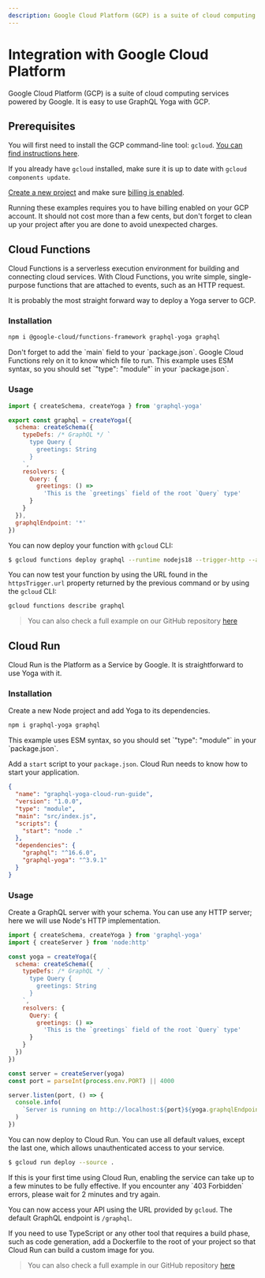 ```yaml
---
description: Google Cloud Platform (GCP) is a suite of cloud computing services powered by Google. It is easy to use GraphQL Yoga with GCP.
---
```



# Integration with Google Cloud Platform

Google Cloud Platform (GCP) is a suite of cloud computing services powered by Google. It is easy to use GraphQL Yoga with GCP.

## Prerequisites

You will first need to install the GCP command-line tool: `gcloud`. [You can find instructions here](https://cloud.google.com/sdk/docs/install).

If you already have `gcloud` installed, make sure it is up to date with `gcloud components update`.

[Create a new project](https://cloud.google.com/resource-manager/docs/creating-managing-projects) and make sure [billing is enabled](https://cloud.google.com/billing/docs/how-to/verify-billing-enabled).

<Callout type="warning">
  Running these examples requires you to have billing enabled on your GCP
  account. It should not cost more than a few cents, but don't forget to clean
  up your project after you are done to avoid unexpected charges.
</Callout>

## Cloud Functions

Cloud Functions is a serverless execution environment for building and connecting cloud services. With Cloud Functions, you write simple, single-purpose functions that are attached to events, such as an HTTP request.

It is probably the most straight forward way to deploy a Yoga server to GCP.

### Installation

```sh npm2yarn
npm i @google-cloud/functions-framework graphql-yoga graphql
```

<Callout type="info">
  Don't forget to add the `main` field to your `package.json`. Google Cloud
  Functions rely on it to know which file to run.
</Callout>

<Callout type="info">
  This example uses ESM syntax, so you should set `"type": "module"` in your
  `package.json`.
</Callout>

### Usage

```js filename=index.js
import { createSchema, createYoga } from 'graphql-yoga'

export const graphql = createYoga({
  schema: createSchema({
    typeDefs: /* GraphQL */ `
      type Query {
        greetings: String
      }
    `,
    resolvers: {
      Query: {
        greetings: () =>
          'This is the `greetings` field of the root `Query` type'
      }
    }
  }),
  graphqlEndpoint: '*'
})
```

You can now deploy your function with `gcloud` CLI:

```bash
$ gcloud functions deploy graphql --runtime nodejs18 --trigger-http --allow-unauthenticated
```

You can now test your function by using the URL found in the `httpsTrigger.url` property returned by the previous command or by using the `gcloud` CLI:

```bash
gcloud functions describe graphql
```

> You can also check a full example on our GitHub repository [here](https://github.com/dotansimha/graphql-yoga/tree/main/examples/gcp)

## Cloud Run

Cloud Run is the Platform as a Service by Google. It is straightforward to use Yoga with it.

### Installation

Create a new Node project and add Yoga to its dependencies.

```sh npm2yarn
npm i graphql-yoga graphql
```

<Callout type="info">
  This example uses ESM syntax, so you should set `"type": "module"` in your
  `package.json`.
</Callout>

Add a `start` script to your `package.json`. Cloud Run needs to know how to start your application.

```json
{
  "name": "graphql-yoga-cloud-run-guide",
  "version": "1.0.0",
  "type": "module",
  "main": "src/index.js",
  "scripts": {
    "start": "node ."
  },
  "dependencies": {
    "graphql": "^16.6.0",
    "graphql-yoga": "^3.9.1"
  }
}
```

### Usage

Create a GraphQL server with your schema. You can use any HTTP server; here we will use Node's HTTP implementation.

```js
import { createSchema, createYoga } from 'graphql-yoga'
import { createServer } from 'node:http'

const yoga = createYoga({
  schema: createSchema({
    typeDefs: /* GraphQL */ `
      type Query {
        greetings: String
      }
    `,
    resolvers: {
      Query: {
        greetings: () =>
          'This is the `greetings` field of the root `Query` type'
      }
    }
  })
})

const server = createServer(yoga)
const port = parseInt(process.env.PORT) || 4000

server.listen(port, () => {
  console.info(
    `Server is running on http://localhost:${port}${yoga.graphqlEndpoint}`
  )
})
```

You can now deploy to Cloud Run. You can use all default values, except the last one, which allows unauthenticated access to your service.

```bash
$ gcloud run deploy --source .
```

<Callout type="info">
  If this is your first time using Cloud Run, enabling the service can take up
  to a few minutes to be fully effective. If you encounter any `403 Forbidden`
  errors, please wait for 2 minutes and try again.
</Callout>

You can now access your API using the URL provided by `gcloud`. The default GraphQL endpoint is `/graphql`.

If you need to use TypeScript or any other tool that requires a build phase, such as code generation, add a Dockerfile to the root of your project so that Cloud Run can build a custom image for you.

> You can also check a full example in our GitHub repository [here](https://github.com/dotansimha/graphql-yoga/tree/main/examples/gcp-cloud-run)
